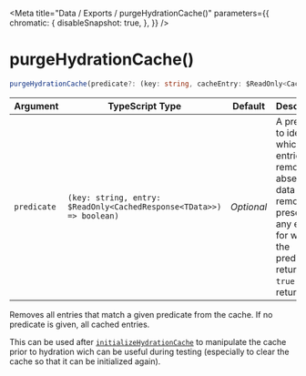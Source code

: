 
<Meta
  title="Data / Exports / purgeHydrationCache()"
  parameters={{
        chromatic: {
            disableSnapshot: true,
        },
    }}
/>

# purgeHydrationCache()

```ts
purgeHydrationCache(predicate?: (key: string, cacheEntry: $ReadOnly<CachedResponse<ValidCacheData>>) => boolean): void;
```

| Argument    | TypeScript Type                                                 | Default    | Description                                                                                                                                                       |
| ----------- | -------------------------------------------------------------------- | ---------- | ----------------------------------------------------------------------------------------------------------------------------------------------------------------- |
| `predicate` | `(key: string, entry: $ReadOnly<CachedResponse<TData>>) => boolean)` | *Optional* | A predicate to identify which entries to remove. If absent, all data is removed; if present, any entries for which the predicate returns `true` will be returned. |

Removes all entries that match a given predicate from the cache. If no predicate is given, all cached entries.

This can be used after [`initializeHydrationCache`](/docs/data-exports-initializehydrationcache--page) to manipulate the cache prior to hydration wich can be useful during testing (especially to clear the cache so that it can be initialized again).
